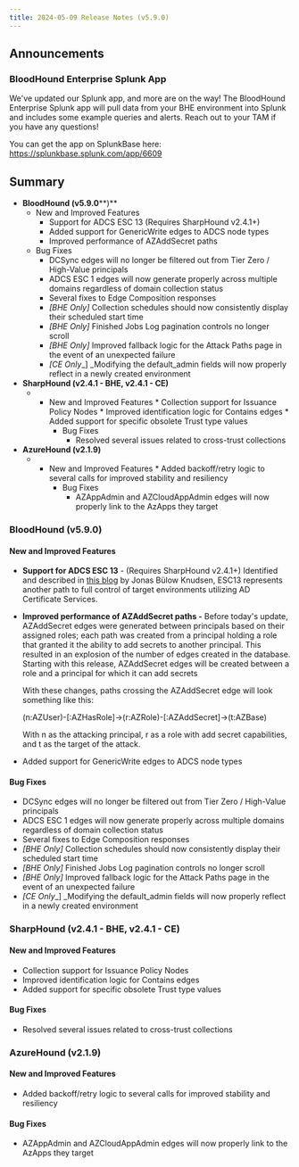 ```yaml
---
title: 2024-05-09 Release Notes (v5.9.0)
---
```


## Announcements

### BloodHound Enterprise Splunk App

We've updated our Splunk app, and more are on the way! The BloodHound Enterprise Splunk app will pull data from your BHE environment into Splunk and includes some example queries and alerts. Reach out to your TAM if you have any questions!

You can get the app on SplunkBase here: https://splunkbase.splunk.com/app/6609

## Summary


* **BloodHound (v5.9.0****)**
    * New and Improved Features
        * Support for ADCS ESC 13 (Requires SharpHound v2.4.1+)
        * Added support for GenericWrite edges to ADCS node types
        * Improved performance of AZAddSecret paths
    * Bug Fixes
        * DCSync edges will no longer be filtered out from Tier Zero / High-Value principals
        * ADCS ESC 1 edges will now generate properly across multiple domains regardless of domain collection status
        * Several fixes to Edge Composition responses
        * _\[BHE Only\]_ Collection schedules should now consistently display their scheduled start time
        * _\[BHE Only\]_ Finished Jobs Log pagination controls no longer scroll
        * _\[BHE Only\]_ Improved fallback logic for the Attack Paths page in the event of an unexpected failure
        * _\[CE Only__\] _Modifying the default_admin fields will now properly reflect in a newly created environment
* **SharpHound (v2.4.1 - BHE, v2.4.1 - CE)**
    * * New and Improved Features
            * Collection support for Issuance Policy Nodes
            * Improved identification logic for Contains edges
            * Added support for specific obsolete Trust type values
        * Bug Fixes
            * Resolved several issues related to cross-trust collections
* **AzureHound (v2.1.9)**
    * * New and Improved Features
            * Added backoff/retry logic to several calls for improved stability and resiliency
        * Bug Fixes
            * AZAppAdmin and AZCloudAppAdmin edges will now properly link to the AzApps they target

### BloodHound (v5.9.0)
#### New and Improved Features

* **Support for ADCS ESC 13** \- (Requires SharpHound v2.4.1+) Identified and described in [this blog](https://posts.specterops.io/adcs-esc13-abuse-technique-fda4272fbd53) by Jonas Bülow Knudsen, ESC13 represents another path to full control of target environments utilizing AD Certificate Services. 
* **Improved performance of AZAddSecret paths -** Before today's update, AZAddSecret edges were generated between principals based on their assigned roles; each path was created from a principal holding a role that granted it the ability to add secrets to another principal. This resulted in an explosion of the number of edges created in the database. Starting with this release, AZAddSecret edges will be created between a role and a principal for which it can add secrets

    With these changes, paths crossing the AZAddSecret edge will look something like this:

    (n:AZUser)-\[:AZHasRole\]->(r:AZRole)-\[:AZAddSecret\]->(t:AZBase)

    With n as the attacking principal, r as a role with add secret capabilities, and t as the target of the attack.
* Added support for GenericWrite edges to ADCS node types

#### Bug Fixes

* DCSync edges will no longer be filtered out from Tier Zero / High-Value principals
* ADCS ESC 1 edges will now generate properly across multiple domains regardless of domain collection status
* Several fixes to Edge Composition responses
* _\[BHE Only\]_ Collection schedules should now consistently display their scheduled start time
* _\[BHE Only\]_ Finished Jobs Log pagination controls no longer scroll
* _\[BHE Only\]_ Improved fallback logic for the Attack Paths page in the event of an unexpected failure
* _\[CE Only__\] _Modifying the default_admin fields will now properly reflect in a newly created environment

### SharpHound (v2.4.1 - BHE, v2.4.1 - CE)

#### New and Improved Features

* Collection support for Issuance Policy Nodes
* Improved identification logic for Contains edges
* Added support for specific obsolete Trust type values

#### Bug Fixes

* Resolved several issues related to cross-trust collections

### AzureHound (v2.1.9)

#### New and Improved Features

* Added backoff/retry logic to several calls for improved stability and resiliency

#### Bug Fixes

* AZAppAdmin and AZCloudAppAdmin edges will now properly link to the AzApps they target
